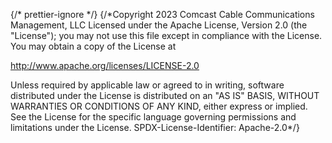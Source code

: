 ﻿{/* prettier-ignore */}
{/*Copyright 2023 Comcast Cable Communications Management, LLC
Licensed under the Apache License, Version 2.0 (the "License");
you may not use this file except in compliance with the License.
You may obtain a copy of the License at

http://www.apache.org/licenses/LICENSE-2.0

Unless required by applicable law or agreed to in writing, software
distributed under the License is distributed on an "AS IS" BASIS,
WITHOUT WARRANTIES OR CONDITIONS OF ANY KIND, either express or implied.
See the License for the specific language governing permissions and
limitations under the License.
SPDX-License-Identifier: Apache-2.0\*/}


<Meta of={CardTitleStories} />

<Title />

Component shows title and description within a card.

## Source

https://github.com/rdkcentral/Lightning-UI-Components/blob/develop/packages/%40lightningjs/ui-components/src/components/Card/CardTitle.js

## Usage

`CardTitle` can display both a title and a description if a title and description are passed in.
`CardTitle` extends [Card](?path=/docs/components-card--card)

```js
import { CardTitle } from '@lightningjs/ui-components';

class Basic extends lng.Component {
  static _template() {
    return {
      Card: {
        type: CardTitle,
        title: 'CardTitle',
        description: 'Description for the Card Title',
        details: 'Details'
      }
    };
  }
}
```

## API

### Properties

| name        | type             | required | default   | description |
| ----------- | ---------------- | -------- | --------- | ----------- |
| description | string \| object | false    | undefined | description |
| details     | string \| object | false    | undefined | details     |

### Style Properties

| name                      | type             | description                        |
| ------------------------- | ---------------- | ---------------------------------- |
| descriptionTextProperties | string \| object | text style of the description text |
| detailsTextProperties     | string \| object | text style of the details text     |
